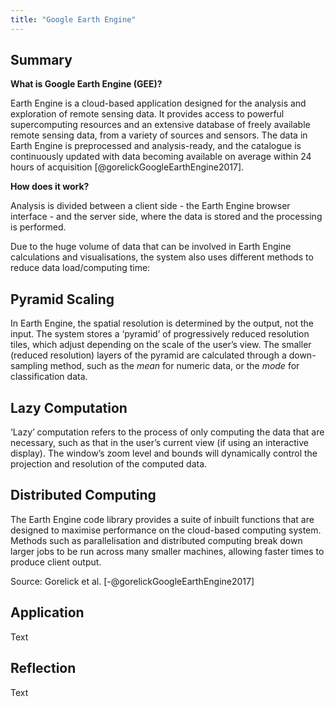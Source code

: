 ```yaml
---
title: "Google Earth Engine"
---
```


## Summary {#sec-week5summary}

**What is Google Earth Engine (GEE)?**

Earth Engine is a cloud-based application designed for the analysis and exploration of remote sensing data. It provides access to powerful supercomputing resources and an extensive database of freely available remote sensing data, from a variety of sources and sensors. The data in Earth Engine is preprocessed and analysis-ready, and the catalogue is continuously updated with data becoming available on average within 24 hours of acquisition [@gorelickGoogleEarthEngine2017].

**How does it work?**

Analysis is divided between a client side - the Earth Engine browser interface - and the server side, where the data is stored and the processing is performed.

Due to the huge volume of data that can be involved in Earth Engine calculations and visualisations, the system also uses different methods to reduce data load/computing time:

::: panel-tabset
## Pyramid Scaling

In Earth Engine, the spatial resolution is determined by the output, not the input. The system stores a 'pyramid' of progressively reduced resolution tiles, which adjust depending on the scale of the user's view. The smaller (reduced resolution) layers of the pyramid are calculated through a down-sampling method, such as the *mean* for numeric data, or the *mode* for classification data.

## Lazy Computation

'Lazy' computation refers to the process of only computing the data that are necessary, such as that in the user's current view (if using an interactive display). The window's zoom level and bounds will dynamically control the projection and resolution of the computed data.

## Distributed Computing

The Earth Engine code library provides a suite of inbuilt functions that are designed to maximise performance on the cloud-based computing system. Methods such as parallelisation and distributed computing break down larger jobs to be run across many smaller machines, allowing faster times to produce client output.
:::

Source: Gorelick et al. [-@gorelickGoogleEarthEngine2017]

## Application {#sec-week5application}

Text

## Reflection {#sec-week5reflection}

Text
